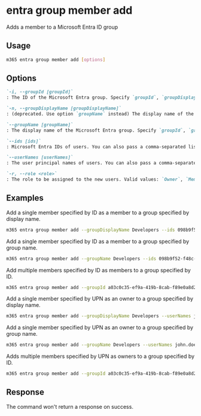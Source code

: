 
# entra group member add

Adds a member to a Microsoft Entra ID group

## Usage

```sh
m365 entra group member add [options]
```

## Options

```md definition-list
`-i, --groupId [groupId]`
: The ID of the Microsoft Entra group. Specify `groupId`, `groupDisplayName` or `groupName` but not multiple.

`-n, --groupDisplayName [groupDisplayName]`
: (deprecated. Use option `groupName` instead) The display name of the Microsoft Entra group. Specify `groupId`, `groupDisplayName` or `groupName` but not multiple.

`--groupName [groupName]`
: The display name of the Microsoft Entra group. Specify `groupId`, `groupDisplayName`, or `groupName` but not multiple.

`--ids [ids]`
: Microsoft Entra IDs of users. You can also pass a comma-separated list of IDs. Specify either `ids` or `userNames` but not both.

`--userNames [userNames]`
: The user principal names of users. You can also pass a comma-separated list of UPNs. Specify either `ids` or `userNames` but not both.

`-r, --role <role>`
: The role to be assigned to the new users. Valid values: `Owner`, `Member`.
```

<Global />

## Examples

Add a single member specified by ID as a member to a group specified by display name.

```sh
m365 entra group member add --groupDisplayName Developers --ids 098b9f52-f48c-4401-819f-29c33794c3f5 --role Member
```

Add a single member specified by ID as a member to a group specified by group name.

```sh
m365 entra group member add --groupName Developers --ids 098b9f52-f48c-4401-819f-29c33794c3f5 --role Member
```

Add multiple members specified by ID as members to a group specified by ID.

```sh
m365 entra group member add --groupId a03c0c35-ef9a-419b-8cab-f89e0a8d2d2a --ids "098b9f52-f48c-4401-819f-29c33794c3f5,f1e06e31-3abf-4746-83c2-1513d71f38b8" --role Member
```

Add a single member specified by UPN as an owner to a group specified by display name.

```sh
m365 entra group member add --groupDisplayName Developers --userNames john.doe@contoso.com --role Owner
```

Add a single member specified by UPN as an owner to a group specified by group name.

```sh
m365 entra group member add --groupName Developers --userNames john.doe@contoso.com --role Owner
```

Adds multiple members specified by UPN as owners to a group specified by ID.

```sh
m365 entra group member add --groupId a03c0c35-ef9a-419b-8cab-f89e0a8d2d2a --userNames "john.doe@contoso.com,adele.vance@contoso.com" --role Owner
```

## Response

The command won't return a response on success.
